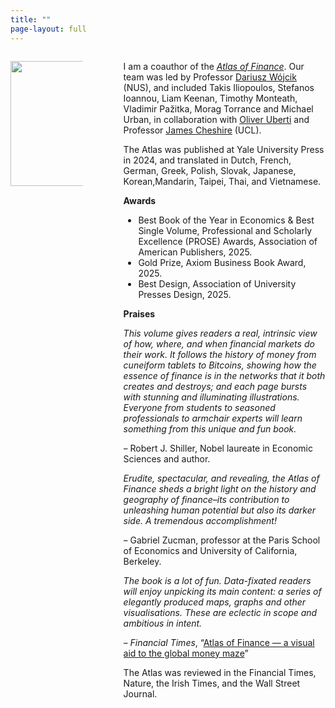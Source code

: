 ```yaml
---
title: ""
page-layout: full
---
```


:::: {.columns}

::: {.column width="25%"}
![](static/files/atlas.jpg){width=200}

:::

::: {.column width="5%"}


:::

::: {.column width="70%"}

I am a coauthor of the *[Atlas of Finance](https://yalebooks.yale.edu/book/9780300253054/atlas-of-finance/)*. Our team was led by Professor [Dariusz Wójcik](https://fass.nus.edu.sg/geog/people/dariusz-wojcik/) (NUS), and included Takis Iliopoulos, Stefanos Ioannou, Liam Keenan, Timothy Monteath, Vladimir Pažitka, Morag Torrance and Michael Urban, in collaboration with [Oliver Uberti](https://www.oliveruberti.com/) and Professor [James Cheshire](https://jcheshire.com/) (UCL).

The Atlas was published at Yale University Press in 2024, and translated in Dutch, French, German, Greek, Polish, Slovak, Japanese, Korean,Mandarin, Taipei, Thai, and Vietnamese.


**Awards**

- Best Book of the Year in Economics & Best Single Volume, Professional and Scholarly Excellence (PROSE) Awards, Association of American Publishers, 2025.
- Gold Prize, Axiom Business Book Award, 2025.
- Best Design, Association of University Presses Design, 2025.


**Praises**

*This volume gives readers a real, intrinsic view of how, where, and when financial markets do their work. It follows the history of money from cuneiform tablets to Bitcoins, showing how the essence of finance is in the networks that it both creates and destroys; and each page bursts with stunning and illuminating illustrations. Everyone from students to seasoned professionals to armchair experts will learn something from this unique and fun book.*

-- Robert J. Shiller, Nobel laureate in Economic Sciences and author.

*Erudite, spectacular, and revealing, the Atlas of Finance sheds a bright light on the history and geography of finance--its contribution to unleashing human potential but also its darker side. A tremendous accomplishment!*

-- Gabriel Zucman, professor at the Paris School of Economics and University of California, Berkeley.

*The book is a lot of fun. Data-fixated readers will enjoy unpicking its main content: a series of elegantly produced maps, graphs and other visualisations. These are eclectic in scope and ambitious in intent.*

-- *Financial Times*, "[Atlas of Finance — a visual aid to the global money maze](https://www.ft.com/content/7895de9b-20dc-43c5-b20d-1f105bb42d55)"

The Atlas was reviewed in the Financial Times, Nature, the Irish Times, and the Wall Street Journal.

:::

::::